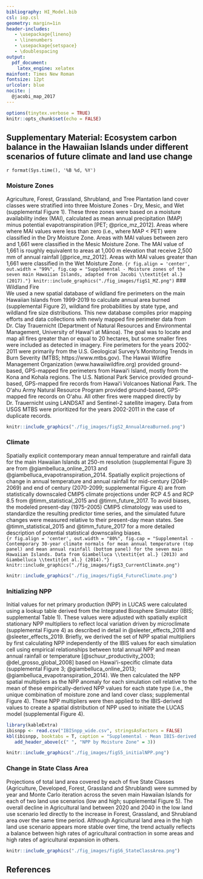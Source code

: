 ```yaml
---
bibliography: HI_Model.bib
csl: iop.csl
geometry: margin=1in
header-includes:
   - \usepackage{lineno}
   - \linenumbers
   - \usepackage{setspace}
   - \doublespacing
output: 
  pdf_document: 
    latex_engine: xelatex
mainfont: Times New Roman
fontsize: 12pt
urlcolor: blue
nocite: |
  @jacobi_map_2017
---
```


```r
options(tinytex.verbose = TRUE)
knitr::opts_chunk$set(echo = FALSE)
```
\raggedright
## Supplementary Material: Ecosystem carbon balance in the Hawaiian Islands under different scenarios of future climate and land use change
`r format(Sys.time(), '%B %d, %Y')`  

### Moisture Zones  
Agriculture, Forest, Grassland, Shrubland, and Tree Plantation land cover classes were stratified into three Moisture Zones - Dry, Mesic, and Wet (supplemental Figure 1). These three zones were based on a moisture availability index (MAI), calculated as mean annual precipitation (MAP) minus potential evapotranspiration [PET; @price_mz_2012]. Areas where where MAI values were less than zero (i.e., where MAP < PET) were classified in the Dry Moisture Zone. Areas with MAI values between zero and 1,661 were classified in the Mesic Moisture Zone. The MAI value of 1,661 is roughly equivalent to areas at 1,000 m elevation that receive 2,500 mm of annual rainfall [@price_mz_2012]. Areas with MAI values greater than 1,661 were classified in the Wet Moisture Zone.
```{r fig.align = 'center', out.width = "99%", fig.cap = "Supplemental - Moisture zones of the seven main Hawaiian Islands, adapted from Jacobi \\textit{et al.} (2017)."}
knitr::include_graphics("./fig_images/figS1_MZ.png")
```
### Wildland Fire  
We used a new spatial database of wildland fire perimeters on the main Hawaiian Islands from 1999-2019 to calculate annual area burned (supplemental Figure 2), wildland fire probabilities by state type, and wildland fire size distributions. This new database compiles prior mapping efforts and data collections with newly mapped fire perimeter data from Dr. Clay Trauernicht (Department of Natural Resources and Environmental Management, University of Hawaiʻi at Mānoa). The goal was to locate and map all fires greater than or equal to 20 hectares, but some smaller fires were included as detected in imagery. Fire perimeters for the years 2002-2011 were primarily from the U.S. Geological Survey's Monitoring Trends in Burn Severity (MTBS; https://www.mtbs.gov). The Hawaii Wildfire Management Organization (www.hawaiiwildfire.org) provided ground-based, GPS-mapped fire perimeters from Hawaiʻi Island, mostly from the Kona and Kohala regions. The U.S. National Park Service provided ground-based, GPS-mapped fire records from Hawaiʻi Volcanoes National Park. The Oʻahu Army Natural Resource Program provided ground-based, GPS-mapped fire records on Oʻahu. All other fires were mapped directly by Dr. Trauernicht using LANDSAT and Sentinel-2 satellite imagery. Data from USGS MTBS were prioritized for the years 2002-2011 in the case of duplicate records.
```r
knitr::include_graphics("./fig_images/figS2_AnnualAreaBurned.png")
```
### Climate  
Spatially explicit contemporary mean annual temperature and rainfall data for the main Hawaiian Islands at 250-m resolution (supplemental Figure 3) are from @giambelluca_online_2013 and @giambelluca_evapotranspiration_2014. Spatially explicit projections of change in annual temperature and annual rainfall for mid-century (2049-2069) and end of century (2070-2099; supplemental Figure 4) are  from statistically downscaled CMIP5 climate projections under RCP 4.5 and RCP 8.5 from @timm_statistical_2015 and @timm_future_2017. To avoid biases, the modeled present-day (1975–2005) CMIP5 climatology was used to standardize the resulting predictor time series, and the simulated future changes were measured relative to their present-day mean states. See @timm_statistical_2015 and @timm_future_2017 for a more detailed description of potential statistical downscaling biases.  
```{r fig.align = 'center', out.width = "80%", fig.cap = "Supplemental - Contemporary 30-year climate normals for mean annual temperature (top panel) and mean annual rainfall (bottom panel) for the seven main Hawaiian Islands. Data from Giambelluca \\textit{et al.} (2013) and Giambelluca \\textit{et al.} (2014)."}
knitr::include_graphics("./fig_images/figS3_CurrentClimate.png")
```
```r
knitr::include_graphics("./fig_images/figS4_FutureClimate.png")
```
### Initializing NPP 
Initial values for net primary production (NPP) in LUCAS were calculated using a lookup table derived from the Integrated Biosphere Simulator (IBIS; supplemental Table 1). These values were adjusted with spatially explicit stationary NPP multipliers to reflect local variation driven by microclimate (supplemental Figure 4) as described in detail in @sleeter_effects_2018 and @sleeter_effects_2019. Briefly, we derived the set of NPP spatial multipliers by first calculating NPP independently of the IBIS values for each simulation cell using empirical relationships between total annual NPP and mean annual rainfall or temperature [@schuur_productivity_2003; @del_grosso_global_2008] based on Hawaiʻi-specific climate data (supplemental Figure 3; @giambelluca_online_2013; @giambelluca_evapotranspiration_2014). We then calculated the NPP spatial multipliers as the NPP anomaly for each simulation cell relative to the mean of these empirically-derived NPP values for each state type (i.e., the unique combination of moisture zone and land cover class; supplemental Figure 4). These NPP multipliers were then applied to the IBIS-derived values to create a spatial distribution of NPP used to initiate the LUCAS model (supplemental Figure 4). 
```r
library(kableExtra)
ibisnpp <- read.csv("IBISnpp_wide.csv", stringsAsFactors = FALSE)
kbl(ibisnpp, booktabs = T, caption = "Supplemental - Mean IBIS-derived NPP values by Land Cover and Moisture Zone, in kg of C per square meter per year.") %>%
   add_header_above(c(" ", "NPP by Moisture Zone" = 3))
```
```r
knitr::include_graphics("./fig_images/figS5_initialNPP.png")
```
### Change in State Class Area
Projections of total land area covered by each of five State Classes (Agriculture, Developed, Forest, Grassland and Shrubland) were summed by year and Monte Carlo iteration across the seven main Hawaiian Islands for each of two land use scenarios (low and high; supplemental Figure 5). The overall decline in Agricultural land between 2020 and 2040 in the low land use scenario led directly to the increase in Forest, Grassland, and Shrubland area over the same time period. Although Agricultural land area in the high land use scenario appears more stable over time, the trend actually reflects a balance between high rates of agricultural contraction in some areas and high rates of agricultural expansion in others.     
```r
knitr::include_graphics("./fig_images/figS6_StateClassArea.png")
```
\pagebreak

## References